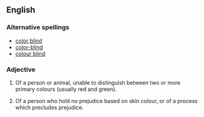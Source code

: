 ==English==

===Alternative spellings===
*[[color blind]]
*[[color-blind]]
*[[colour blind]]

===Adjective===
{{en-adj|pos=[[colour]]-[[blind]]|-}}

# {{notcomparable}} Of a person or animal, unable to distinguish between two or more primary colours (usually red and green).
# Of a person who hold no prejudice based on skin colour, or of a process which precludes prejudice.